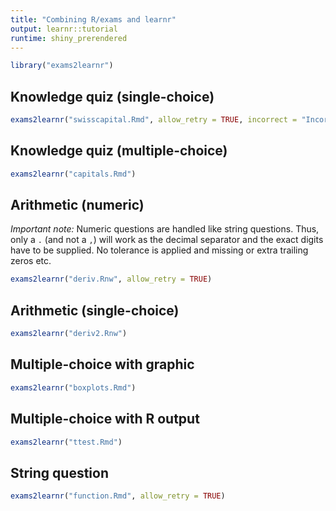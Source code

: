 ```yaml
---
title: "Combining R/exams and learnr"
output: learnr::tutorial
runtime: shiny_prerendered
---
```


```r
library("exams2learnr")
```

## Knowledge quiz (single-choice)

```r
exams2learnr("swisscapital.Rmd", allow_retry = TRUE, incorrect = "Incorrect, try again.")
```

## Knowledge quiz (multiple-choice)

```r
exams2learnr("capitals.Rmd")
```

## Arithmetic (numeric)

_Important note:_ Numeric questions are handled like string questions.
Thus, only a `.` (and not a `,`) will work as the decimal separator
and the exact digits have to be supplied. No tolerance is applied
and missing or extra trailing zeros etc.

```r
exams2learnr("deriv.Rnw", allow_retry = TRUE)
```

## Arithmetic (single-choice)

```r
exams2learnr("deriv2.Rnw")
```

## Multiple-choice with graphic

```r
exams2learnr("boxplots.Rmd")
```

## Multiple-choice with R output

```r
exams2learnr("ttest.Rmd")
```

## String question

```r
exams2learnr("function.Rmd", allow_retry = TRUE)
```
